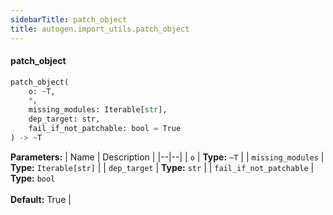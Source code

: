 ```yaml
---
sidebarTitle: patch_object
title: autogen.import_utils.patch_object
---
```


<code class="doc-symbol doc-symbol-heading doc-symbol-function"></code>
#### patch_object
<a href="#autogen.import_utils..patch_object" class="headerlink" title="Permanent link"></a>

```python
patch_object(
    o: ~T,
    *,
    missing_modules: Iterable[str],
    dep_target: str,
    fail_if_not_patchable: bool = True
) -> ~T
```

    

<b>Parameters:</b>
| Name | Description |
|--|--|
| `o` | **Type:** `~T` |
| `missing_modules` | **Type:** `Iterable[str]` |
| `dep_target` | **Type:** `str` |
| `fail_if_not_patchable` | **Type:** `bool`<br/><br/>**Default:** True |

<br />
